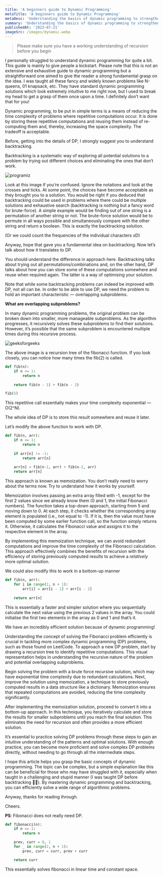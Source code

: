 ```yaml
---
title: 'A beginners guide to Dynamic Programming'
metaTitle: 'A beginners guide to Dynamic Programming'
metaDesc: 'Understanding the basics of dynamic programming to strengthen your fundamentals'
summary: 'Understanding the basics of dynamic programming to strengthen your fundamentals'
publishedAt: '2023-07-21'
imageSrc: /images/dynamic.webp
---
```


<CustomAvatar />


> Please make sure you have a working understanding of recursion before you begin

I personally struggled to understand dynamic programming for quite a bit. This guide is mainly to give people a kickstart. Please note that this is not an extensive and exhaustive guide to dynamic programming but a straightforward one aimed to give the reader a *strong* fundamental grasp on the idea. I was taught all these fancy and widely known problems like N-queens, 01 knapsack, etc. They have standard dynamic programming solutions which look extremely intuitive to me right now, but I used to break my head to get a grasp of them once upon a time. I definitely don’t want that for you!

Dynamic programming, to be put in simple terms is a means of reducing the time complexity of problems where repetitive computations occur. It is done by storing these repetitive computations and reusing them instead of re-computing them and, thereby, increasing the space complexity. The tradeoff is acceptable.

Before, getting into the details of DP, I strongly suggest you to understand backtracking.

Backtracking is a systematic way of exploring all potential solutions to a problem by trying out different choices and eliminating the ones that don’t work.

![programiz](https://cdn-images-1.medium.com/max/2000/1*5e3_nSzz9j1UtM-d0xHjlw.png)

Look at this image if you’re confused. Ignore the notations and look at the crosses and ticks. At some point, the choices have become acceptable as they brought you to a solution. You would be right if you deduced that backtracking could be used in problems where there could be multiple solutions and exhaustive search (backtracking is nothing but a fancy word for brute-force). A simple example would be finding out of one string is a permutation of another string or not. The brute-force solution would be to permute in all ways possible and simultaneously compare with the other string and return a boolean. This is exactly the backtracking solution.

(Or we could count the frequencies of the individual characters xD)

Anyway, hope that gave you a fundamental idea on backtracking. Now let’s talk about how it translates to DP.

You should understand the difference in approach here. Backtracking talks about trying out all permutations/combinations and, on the other hand, DP talks about how you can store some of these computations somewhere and reuse when required again. The latter is a way of optimising your solution.

Note that while some backtracking problems can indeed be improved with DP, not all can be. In order to be able to use DP, we need the problem to hold an important characteristic — overlapping subproblems.

**What are overlapping subproblems?**

In many dynamic programming problems, the original problem can be broken down into smaller, more manageable subproblems. As the algorithm progresses, it recursively solves these subproblems to find their solutions. However, it’s possible that the same subproblem is encountered multiple times during this recursive process.

![geeksforgeeks](https://cdn-images-1.medium.com/max/2000/1*duDMOZUxWh8KV5HrK-EFEA.png)

The above image is a recursion tree of the fibonacci function. If you look closely, you can notice how many times the fib(2) is called.

```python title="fibonacci.py"
def fib(n):
    if n <= 1:
        return n
  
    return fib(n - 1) + fib(n - 2)

fib(5)
```

This repetitive call essentially makes your time complexity exponential — O(2^N).

The whole idea of DP is to store this result somewhere and reuse it later.

Let’s modify the above function to work with DP.

```python title="fibonacci.py"
def fib(n, arr):
    if n <= 1:
        return n
    
    if arr[n] != -1:
        return arr[n]
    
    arr[n] = fib(n-1, arr) + fib(n-2, arr)
    return arr[n]
```

This approach is known as memoization. You don’t really need to worry about the terms now. Try to understand how it works by yourself.

Memoization involves passing an extra array filled with -1, except for the first 2 values since we already know them (0 and 1, the initial Fibonacci numbers). The function takes a top-down approach, starting from 5 and moving down to 0. At each step, it checks whether the corresponding array element is populated (i.e., not equal to -1). If it is, then the value must have been computed by some earlier function call, so the function simply returns it. Otherwise, it calculates the Fibonacci value and assigns it to the respective element in the array.

By implementing this memoization technique, we can avoid redundant computations and improve the time complexity of the Fibonacci calculation. This approach effectively combines the benefits of recursion with the efficiency of storing previously computed results to achieve a *relatively* more optimal solution.

We could also modify this to work in a bottom-up manner

```python title="fibonacci.py"
def fib(n, arr):
    for i in range(2, n + 1):
        arr[i] = arr[i - 1] + arr[i - 2]
      
    return arr[n]
```

This is essentially a faster and simpler solution where you sequentially calculate the next value using the previous 2 values in the array. You could initialise the first two elements in the array as 0 and 1 and that’s it.

We have an incredibly efficient solution because of dynamic programming!

Understanding the concept of solving the Fibonacci problem efficiently is crucial in tackling more complex dynamic programming (DP) problems, such as those found on LeetCode. To approach a new DP problem, start by drawing a recursion tree to identify repetitive computations. This visual representation helps in understanding the recursive nature of the problem and potential overlapping subproblems.

Begin solving the problem with a brute force recursive solution, which may have exponential time complexity due to redundant calculations. Next, improve the solution using memoization, a technique to store previously computed results in a data structure like a dictionary. Memoization ensures that repeated computations are avoided, reducing the time complexity significantly.

After implementing the memoization solution, proceed to convert it into a bottom-up approach. In this technique, you iteratively calculate and store the results for smaller subproblems until you reach the final solution. This eliminates the need for recursion and often provides a more efficient solution.

It’s essential to practice solving DP problems through these steps to gain an intuitive understanding of the patterns and optimal solutions. With enough practice, you can become more proficient and solve complex DP problems directly, without needing to go through all the intermediate steps.

I hope this article helps you grasp the basic concepts of dynamic programming. The topic can be complex, but a simple explanation like this can be beneficial for those who may have struggled with it, especially when taught in a challenging and stupid manner (I was taught DP before backtracking 🤦🏻). By mastering dynamic programming and backtracking, you can efficiently solve a wide range of algorithmic problems.

Anyway, thanks for reading through.

Cheers.

**PS**: Fibonacci does not really need DP.

```python title="fibonacci.py"
def fibonacci(n):
    if n <= 1:
        return n

    prev, curr = 0, 1
    for _ in range(2, n + 1):
        prev, curr = curr, prev + curr

    return curr
```
This essentially solves fibonacci in linear time and constant space.
